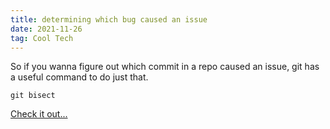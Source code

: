```yaml
---
title: determining which bug caused an issue
date: 2021-11-26
tag: Cool Tech
---
```


So if you wanna figure out which commit in a repo caused an issue, git has a
useful command to do just that.

`git bisect`

[ Check it out... ](https://git-scm.com/docs/git-bisect#_basic_bisect_commands_start_bad_good)
